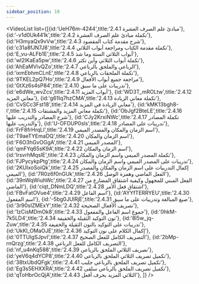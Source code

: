 ```yaml
---
sidebar_position: 19
---
```


<VideoList list={[{id:'UeH76m-4244',title:'2.4.1 مبادئ علم الصرف العشرة'},
{id:'-v1d0Uk441k',title:'2.4.2 تكملة مبادئ علم الصرف العشرة'},
{id:'H3myaQx9vVw',title:'2.4.3 شرح مقدمة كتاب المقصود'},
{id:'c31a8fJN7J8',title:'2.4.4 تكملة مقدمة الكتاب ومراجعة أبواب الثلاثي'},
{id:'E_vu-ALFb1E',title:'2.4.5 أبواب الثلاثي الستة وما شذ'},
{id:'wl2IKaEa5pw',title:'2.4.6 تكملة أبواب الثلاثي وأين تكثر'},
{id:'AhEaMVivQZo',title:'2.4.7 الرباعي والملحق بالرباعي'},
{id:'ixmEbhmCLnE',title:'2.4.8 تكملة الملحقات بالرباعي'},
{id:'9TKEL2pQ7Ho',title:'2.4.9 مراجعة جميع أبواب الأفعال'},
{id:'GtXz6s4sP84',title:'2.4.10 تدريبات على ما سبق'},
{id:'e6dWe_wvZcs',title:'2.4.11 أبواب المزيد'},
{id:'WD3T_mROLtw',title:'2.4.12 معاني المزيد'},
{id:'g61Iq7hzCMA',title:'2.4.13 تكملة معاني الزيادة'},
{id:'CvSCc3Fst18',title:'2.4.14 معاني الزيادة في المزيد'},
{id:'kMK13bgh8-I',title:'2.4.15 تكملة معاني المزيد والمشتقات'},
{id:'ObJgf2BteLE',title:'2.4.16 شرح المصادر والتدريب عليها'},
{id:'CJy2KrxiNWc',title:'2.4.17 تكملة المصادر والتدريب عليها'},
{id:'U-OFDUP0sls',title:'2.4.18 تدريبات على المصادر'},
{id:'FrF8frHrqLI',title:'2.4.19 اسم الزمان والمكان والمصدر الميمي'},
{id:'T9aeTYEmaDQ',title:'2.4.20 اسم الزمان والمكان'},
{id:'F6O3hGvOGgA',title:'2.4.21 المصدر الميمي'},
{id:'qmFYq65sK9A',title:'2.4.22 اسم الزمان والمكان'},
{id:'IrsvrhMqsIE',title:'2.4.23 تكملة المصدر الميمي واسم الزمان والمكان'},
{id:'FJPycykpPtg',title:'2.4.24 تدريبات على المصدر الميمي واسم الزمان والمكان'},
{id:'2KUIxoSoiQk',title:'2.4.25 إكمال التدريبات على اسم الزمان والمكان والمصدر الميمي'},
{id:'7R0z6f0nGUk',title:'2.4.26 الفعل الماضي وهمزة الوصل'},
{id:'39nWqWiuhWc',title:'2.4.27 الفعل المبني للمجهول وكيفية اشتقاق المضارع من الماضي'},
{id:'ciqt_DNmLDQ',title:'2.4.28 اشتقاق فعل الأمر'},
{id:'FBvFatOVue4',title:'2.4.29 اسم الفاعل'},
{id:'AYYfTERRYEU',title:'2.4.30 اسم المفعول'},
{id:'-5bg0JUlRjE',title:'2.4.31 صيغ المبالغة وتدريبات على ما سبق'},
{id:'3r90sIZMExY',title:'2.4.32 تصريف الأفعال الصحيحة'},
{id:'1zCisMDmOk8',title:'2.4.33 جموع اسم الفاعل والمفعول'},
{id:'0hkM-7k5LD4',title:'2.4.34 نون التوكيد الثقيلة والخفيفة'},
{id:'8l5w_jq-Zuw',title:'2.4.35 تدريبات على التوكيد بالنون الثقيلة والخفيفة'},
{id:'UkKl_OMaOJE',title:'2.4.36 إكمال الكلام على نون التوكيد'},
{id:'0TTUlgSJpvI',title:'2.4.37 التصريف الكامل للفعل الصحيح'},
{id:'2bMp-rnQrzg',title:'2.4.38 التصريف الكامل للفعل الرباعي'},
{id:'nf_u4nKq588',title:'2.4.39 تصريف الثلاثي الملحق بالرباعي'},
{id:'yeV6q4dYCP8',title:'2.4.40 تكميل تصريف الثلاثي الملحق بالرباعي'},
{id:'38txUbdQFgk',title:'2.4.41 تكميل تصريف الملحق بالرباعي جلبب'},
{id:'Eg3s5EHXXRA',title:'2.4.42  تكميل تصريف الملحق بالرباعي سلقى'},
{id:'qToHbrOcQjA',title:'2.4.43 الثلاثي المزيد بحرف أفعل'},
]}
/>
